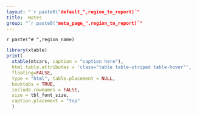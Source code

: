 ```yaml
---
layout: "`r paste0("default_",region_to_report)`"
title:  Notes
group: "`r paste0("meta_page_",region_to_report)`"
---
```


`r paste("# ",region_name)`


```r
library(xtable)
print(
  xtable(mtcars, caption = "caption here"),
  html.table.attributes = 'class="table table-striped table-hover"',
  floating=FALSE,
  type = "html", table.placement = NULL,
  booktabs = TRUE,
  include.rownames = FALSE,
  size = tbl_font_size,
  caption.placement = "top"
  )
```

